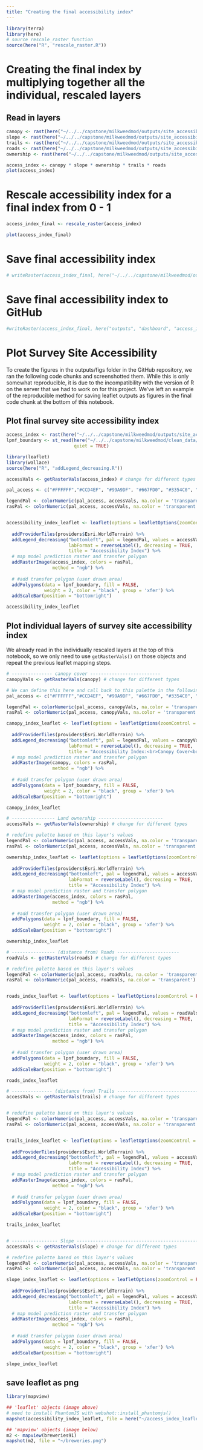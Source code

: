 ```yaml
---
title: "Creating the final accessibility index"
---
```


```r
library(terra)
library(here)
# source rescale_raster function
source(here("R", "rescale_raster.R"))
```


# Creating the final index by multiplying together all the individual, rescaled layers

## Read in layers
```r
canopy <- rast(here("~/../../capstone/milkweedmod/outputs/site_accessibility_outputs/canopy_rescaled.tif"))
slope <- rast(here("~/../../capstone/milkweedmod/outputs/site_accessibility_outputs/slope_rescaled.tif"))
trails <- rast(here("~/../../capstone/milkweedmod/outputs/site_accessibility_outputs/trails_rescaled.tif"))
roads <- rast(here("~/../../capstone/milkweedmod/outputs/site_accessibility_outputs/roads_rescaled.tif"))
ownership <- rast(here("~/../../capstone/milkweedmod/outputs/site_accessibility_outputs/ownership_rescaled.tif"))
```


```r
access_index <- canopy * slope * ownership * trails * roads
plot(access_index)
```

# Rescale accessibility index for a final index from 0 - 1

```r
access_index_final <- rescale_raster(access_index)

plot(access_index_final)
```
# Save final accessibility index
```r
# writeRaster(access_index_final, here("~/../../capstone/milkweedmod/outputs/site_accessibility_outputs/access_index_final.tif"), overwrite = TRUE)
```

# Save final accessibility index to GitHub
```r
#writeRaster(access_index_final, here("outputs", "dashboard", "access_index_final.tif"), overwrite = TRUE)
```


# Plot Survey Site Accessibility 

To create the figures in the outputs/figs folder in the GitHub repository, we ran the following code chunks and screenshotted them. While this is only somewhat reproducible, it is due to the incompatibility with the version of R on the server that we had to work on for this project. We've left an example of the reproducible method for saving leaflet outputs as figures in the final code chunk at the bottom of this notebook.


## Plot final survey site accessibility index

```r
access_index <- rast(here("~/../../capstone/milkweedmod/outputs/site_accessibility_outputs/access_index_final.tif"))
lpnf_boundary <- st_read(here("~/../../capstone/milkweedmod/clean_data/lpnf_boundary/lpnf_boundary/lpnf_boundary.shp"),
                         quiet = TRUE)

library(leaflet)
library(wallace)
source(here("R", "addLegend_decreasing.R"))

accessVals <- getRasterVals(access_index) # change for different types

pal_access <- c("#FFFFFF","#CCD4EF", "#99A9DF", "#667FD0", "#3354C0", "#0029B0")

legendPal <- colorNumeric(pal_access, accessVals, na.color = 'transparent')
rasPal <- colorNumeric(pal_access, accessVals, na.color = 'transparent')


accessibility_index_leaflet <- leaflet(options = leafletOptions(zoomControl = FALSE)) %>%
  
  addProviderTiles(providers$Esri.WorldTerrain) %>%
  addLegend_decreasing("bottomleft", pal = legendPal, values = accessVals,
                       labFormat = reverseLabel(), decreasing = TRUE,
                       title = "Accessibility Index") %>%
  # map model prediction raster and transfer polygon
  addRasterImage(access_index, colors = rasPal,
                 method = "ngb") %>%
  
  # #add transfer polygon (user drawn area)
  addPolygons(data = lpnf_boundary, fill = FALSE,
              weight = 2, color = "black", group = 'xfer') %>% 
  addScaleBar(position = "bottomright")

accessibility_index_leaflet

```



## Plot individual layers of survey site accessibility index

We already read in the individually rescaled layers at the top of this notebook, so we only need to use `getRasterVals()` on those objects and repeat the previous leaflet mapping steps. 

```r
# --------------- canopy cover --------------------------
canopyVals <- getRasterVals(canopy) # change for different types

# We can define this here and call back to this palette in the following plots
pal_access <- c("#FFFFFF","#CCD4EF", "#99A9DF", "#667FD0", "#3354C0", "#0029B0")

legendPal <- colorNumeric(pal_access, canopyVals, na.color = 'transparent')
rasPal <- colorNumeric(pal_access, canopyVals, na.color = 'transparent')

canopy_index_leaflet <- leaflet(options = leafletOptions(zoomControl = FALSE)) %>%
  
  addProviderTiles(providers$Esri.WorldTerrain) %>%
  addLegend_decreasing("bottomleft", pal = legendPal, values = canopyVals,
                       labFormat = reverseLabel(), decreasing = TRUE,
                       title = "Accessibility Index:<br>Canopy Cover<br>") %>%
  # map model prediction raster and transfer polygon
  addRasterImage(canopy, colors = rasPal,
                 method = "ngb") %>%
  
  # #add transfer polygon (user drawn area)
  addPolygons(data = lpnf_boundary, fill = FALSE,
              weight = 2, color = "black", group = 'xfer') %>% 
  addScaleBar(position = "bottomright")

canopy_index_leaflet

# ---------------- Land ownership ------------------------
accessVals <- getRasterVals(ownership) # change for different types

# redefine palette based on this layer's values
legendPal <- colorNumeric(pal_access, accessVals, na.color = 'transparent')
rasPal <- colorNumeric(pal_access, accessVals, na.color = 'transparent')

ownership_index_leaflet <- leaflet(options = leafletOptions(zoomControl = FALSE)) %>%
  
  addProviderTiles(providers$Esri.WorldTerrain) %>%
  addLegend_decreasing("bottomleft", pal = legendPal, values = accessVals,
                       labFormat = reverseLabel(), decreasing = TRUE,
                       title = "Accessibility Index") %>%
  # map model prediction raster and transfer polygon
  addRasterImage(access_index, colors = rasPal,
                 method = "ngb") %>%
  
  # #add transfer polygon (user drawn area)
  addPolygons(data = lpnf_boundary, fill = FALSE,
              weight = 2, color = "black", group = 'xfer') %>% 
  addScaleBar(position = "bottomright")

ownership_index_leaflet

# ---------------- (distance from) Roads -----------------------
roadVals <- getRasterVals(roads) # change for different types

# redefine palette based on this layer's values
legendPal <- colorNumeric(pal_access, roadVals, na.color = 'transparent')
rasPal <- colorNumeric(pal_access, roadVals, na.color = 'transparent')


roads_index_leaflet <- leaflet(options = leafletOptions(zoomControl = FALSE)) %>%
  
  addProviderTiles(providers$Esri.WorldTerrain) %>%
  addLegend_decreasing("bottomleft", pal = legendPal, values = roadVals,
                       labFormat = reverseLabel(), decreasing = TRUE,
                       title = "Accessibility Index") %>%
  # map model prediction raster and transfer polygon
  addRasterImage(access_index, colors = rasPal,
                 method = "ngb") %>%
  
  # #add transfer polygon (user drawn area)
  addPolygons(data = lpnf_boundary, fill = FALSE,
              weight = 2, color = "black", group = 'xfer') %>% 
  addScaleBar(position = "bottomright")

roads_index_leaflet

# --------------- (distance from) Trails --------------------------------
accessVals <- getRasterVals(trails) # change for different types


# redefine palette based on this layer's values
legendPal <- colorNumeric(pal_access, accessVals, na.color = 'transparent')
rasPal <- colorNumeric(pal_access, accessVals, na.color = 'transparent')


trails_index_leaflet <- leaflet(options = leafletOptions(zoomControl = FALSE)) %>%
  
  addProviderTiles(providers$Esri.WorldTerrain) %>%
  addLegend_decreasing("bottomleft", pal = legendPal, values = accessVals,
                       labFormat = reverseLabel(), decreasing = TRUE,
                       title = "Accessibility Index") %>%
  # map model prediction raster and transfer polygon
  addRasterImage(access_index, colors = rasPal,
                 method = "ngb") %>%
  
  # #add transfer polygon (user drawn area)
  addPolygons(data = lpnf_boundary, fill = FALSE,
              weight = 2, color = "black", group = 'xfer') %>% 
  addScaleBar(position = "bottomright")

trails_index_leaflet


# ----------------- Slope ----------------------------------------------
accessVals <- getRasterVals(slope) # change for different types

# redefine palette based on this layer's values
legendPal <- colorNumeric(pal_access, accessVals, na.color = 'transparent')
rasPal <- colorNumeric(pal_access, accessVals, na.color = 'transparent')

slope_index_leaflet <- leaflet(options = leafletOptions(zoomControl = FALSE)) %>%
  
  addProviderTiles(providers$Esri.WorldTerrain) %>%
  addLegend_decreasing("bottomleft", pal = legendPal, values = accessVals,
                       labFormat = reverseLabel(), decreasing = TRUE,
                       title = "Accessibility Index") %>%
  # map model prediction raster and transfer polygon
  addRasterImage(access_index, colors = rasPal,
                 method = "ngb") %>%
  
  # #add transfer polygon (user drawn area)
  addPolygons(data = lpnf_boundary, fill = FALSE,
              weight = 2, color = "black", group = 'xfer') %>% 
  addScaleBar(position = "bottomright")

slope_index_leaflet


```



## save leaflet as png
```r
library(mapview)

## 'leaflet' objects (image above)
# need to install PhantomJS with webshot::install_phantomjs()
mapshot(accessibility_index_leaflet, file = here("~/access_index_leaflet.png"))

## 'mapview' objects (image below)
m2 <- mapview(breweries91)
mapshot(m2, file = "~/breweries.png")
```

